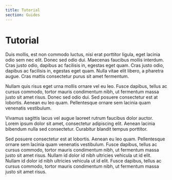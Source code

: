 ```yaml
---
title: Tutorial
section: Guides
---
```


# Tutorial 

Duis mollis, est non commodo luctus, nisi erat porttitor ligula, eget lacinia odio sem nec elit. Donec sed odio dui. Maecenas faucibus mollis interdum. Cras justo odio, dapibus ac facilisis in, egestas eget quam. Cras justo odio, dapibus ac facilisis in, egestas eget quam. Nulla vitae elit libero, a pharetra augue. Cras mattis consectetur purus sit amet fermentum.

Nullam quis risus eget urna mollis ornare vel eu leo. Fusce dapibus, tellus ac cursus commodo, tortor mauris condimentum nibh, ut fermentum massa justo sit amet risus. Donec sed odio dui. Sed posuere consectetur est at lobortis. Aenean eu leo quam. Pellentesque ornare sem lacinia quam venenatis vestibulum.

Vivamus sagittis lacus vel augue laoreet rutrum faucibus dolor auctor. Lorem ipsum dolor sit amet, consectetur adipiscing elit. Aenean lacinia bibendum nulla sed consectetur. Curabitur blandit tempus porttitor.

Sed posuere consectetur est at lobortis. Aenean eu leo quam. Pellentesque ornare sem lacinia quam venenatis vestibulum. Fusce dapibus, tellus ac cursus commodo, tortor mauris condimentum nibh, ut fermentum massa justo sit amet risus. Nullam id dolor id nibh ultricies vehicula ut id elit. Nullam id dolor id nibh ultricies vehicula ut id elit. Fusce dapibus, tellus ac cursus commodo, tortor mauris condimentum nibh, ut fermentum massa justo sit amet risus.
